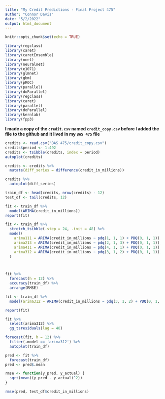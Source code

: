 ```yaml
---
title: "My Credit Predictions - Final Project 475"
author: "Connor Davis"
date: "5/2/2022"
output: html_document
---
```


```r
knitr::opts_chunk$set(echo = TRUE)
```

```r
library(regclass)
library(caret)
library(caretEnsemble)
library(nnet)
library(neuralnet)
library(e1071)
library(glmnet)
library(gbm)
library(pROC)
library(parallel)
library(doParallel)
library(regclass)
library(caret)
library(parallel)
library(doParallel)
library(kernlab)
library(fpp3)
```

**I made a copy of the `credit.csv` named `credit_copy.csv` before I added the file to the github and it lived in my `BAS 475` file**

```r

credits <- read.csv("BAS 475/credit_copy.csv")
credits$period <- 1:492
credits <- tsibble(credits, index = period)
autoplot(credits)
```

```r
credits <- credits %>%
  mutate(diff_series = difference(credit_in_millions))

credits %>%
  autoplot(diff_series)
```

```r
train_df <- head(credits, nrow(credits) - 12)
test_df <- tail(credits, 12)
```

```r
fit <- train_df %>%
  model(ARIMA(credit_in_millions))
report(fit)

fit <- train_df %>% 
  stretch_tsibble(.step = 24, .init = 48) %>%
  model(
    arima111 = ARIMA(credit_in_millions ~ pdq(1, 1, 1) + PDQ(0, 1, 1)),
    arima213 = ARIMA(credit_in_millions ~ pdq(2, 1, 3) + PDQ(0, 1, 1)),
    arima411 = ARIMA(credit_in_millions ~ pdq(4, 1, 1) + PDQ(0, 1, 1)),
    arima312 = ARIMA(credit_in_millions ~ pdq(3, 1, 2) + PDQ(0, 1, 1)), #best rmse
  )



fit %>% 
  forecast(h = 12) %>% 
  accuracy(train_df) %>% 
  arrange(RMSE)
```

```r
fit <- train_df %>% 
  model(arima312 = ARIMA(credit_in_millions ~ pdq(3, 1, 2) + PDQ(0, 1, 1)))

report(fit)
```

```r
fit %>%
  select(arima312) %>%
  gg_tsresiduals(lag = 48)
```

```r
forecast(fit, h = 12) %>%
  filter(.model == 'arima312') %>%
  autoplot(train_df)
```
```r
pred <- fit %>%
  forecast(train_df)
pred <- pred$.mean
```


```r
rmse <- function(y_pred, y_actual) {
  sqrt(mean((y_pred - y_actual)^2))
}
```

```r
rmse(pred, test_df$credit_in_millions)
```

